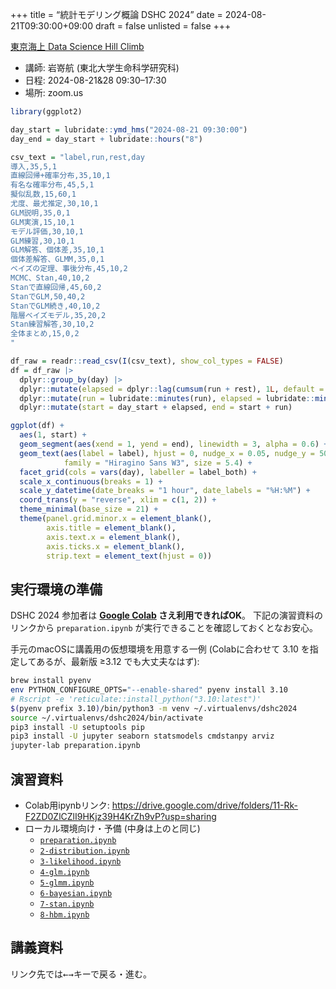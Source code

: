 +++
title = "統計モデリング概論 DSHC 2024"
date = 2024-08-21T09:30:00+09:00
draft = false
unlisted = false
+++

[東京海上 Data Science Hill Climb](https://tokiomarine-dshc.com/)

- 講師: 岩嵜航 (東北大学生命科学研究科)
- 日程: 2024-08-21&28 09:30--17:30
- 場所: zoom.us

```r
library(ggplot2)

day_start = lubridate::ymd_hms("2024-08-21 09:30:00")
day_end = day_start + lubridate::hours("8")

csv_text = "label,run,rest,day
導入,35,5,1
直線回帰+確率分布,35,10,1
有名な確率分布,45,5,1
擬似乱数,15,60,1
尤度、最尤推定,30,10,1
GLM説明,35,0,1
GLM実演,15,10,1
モデル評価,30,10,1
GLM練習,30,10,1
GLM解答、個体差,35,10,1
個体差解答、GLMM,35,0,1
ベイズの定理、事後分布,45,10,2
MCMC、Stan,40,10,2
Stanで直線回帰,45,60,2
StanでGLM,50,40,2
StanでGLM続き,40,10,2
階層ベイズモデル,35,20,2
Stan練習解答,30,10,2
全体まとめ,15,0,2
"

df_raw = readr::read_csv(I(csv_text), show_col_types = FALSE)
df = df_raw |>
  dplyr::group_by(day) |>
  dplyr::mutate(elapsed = dplyr::lag(cumsum(run + rest), 1L, default = 0)) |>
  dplyr::mutate(run = lubridate::minutes(run), elapsed = lubridate::minutes(elapsed)) |>
  dplyr::mutate(start = day_start + elapsed, end = start + run)

ggplot(df) +
  aes(1, start) +
  geom_segment(aes(xend = 1, yend = end), linewidth = 3, alpha = 0.6) +
  geom_text(aes(label = label), hjust = 0, nudge_x = 0.05, nudge_y = 500,
            family = "Hiragino Sans W3", size = 5.4) +
  facet_grid(cols = vars(day), labeller = label_both) +
  scale_x_continuous(breaks = 1) +
  scale_y_datetime(date_breaks = "1 hour", date_labels = "%H:%M") +
  coord_trans(y = "reverse", xlim = c(1, 2)) +
  theme_minimal(base_size = 21) +
  theme(panel.grid.minor.x = element_blank(),
        axis.title = element_blank(),
        axis.text.x = element_blank(),
        axis.ticks.x = element_blank(),
        strip.text = element_text(hjust = 0))
```

## 実行環境の準備

DSHC 2024 参加者は
**[Google Colab](https://colab.research.google.com/?hl=en) さえ利用できればOK**。
下記の演習資料のリンクから
`preparation.ipynb` が実行できることを確認しておくとなお安心。

手元のmacOSに講義用の仮想環境を用意する一例
(Colabに合わせて 3.10 を指定してあるが、最新版 ≥3.12 でも大丈夫なはず):
```sh
brew install pyenv
env PYTHON_CONFIGURE_OPTS="--enable-shared" pyenv install 3.10
# Rscript -e 'reticulate::install_python("3.10:latest")'
$(pyenv prefix 3.10)/bin/python3 -m venv ~/.virtualenvs/dshc2024
source ~/.virtualenvs/dshc2024/bin/activate
pip3 install -U setuptools pip
pip3 install -U jupyter seaborn statsmodels cmdstanpy arviz
jupyter-lab preparation.ipynb
```


## 演習資料

- Colab用ipynbリンク:
  <https://drive.google.com/drive/folders/11-Rk-F2ZD0ZlCZlI9HKjz39H4KrZh9vP?usp=sharing>
- ローカル環境向け・予備 (中身は上のと同じ)
  - [`preparation.ipynb`](./preparation.ipynb)
  - [`2-distribution.ipynb`](./2-distribution.ipynb)
  - [`3-likelihood.ipynb`](./3-likelihood.ipynb)
  - [`4-glm.ipynb`](4-glm.ipynb)
  - [`5-glmm.ipynb`](4-glm.ipynb)
  - [`6-bayesian.ipynb`](6-bayesian.ipynb)
  - [`7-stan.ipynb`](7-stan.ipynb)
  - [`8-hbm.ipynb`](8-hbm.ipynb)


## 講義資料

リンク先では<kbd>←</kbd><kbd>→</kbd>キーで戻る・進む。
